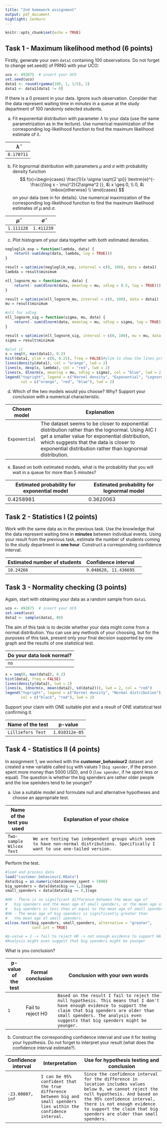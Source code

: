 ```yaml
---
title: "2nd homework assignment"
output: pdf_document
highlight: zenburn
---
```


```r
knitr::opts_chunk$set(echo = TRUE)
```

## Task 1 - Maximum likelihood method (6 points)

Firstly, generate your own `data1` containing 100 observations. Do not forget to change set.seed() of PRNG with your UČO:

```r
uco <- 492875  # insert your UCO
set.seed(uco)
data1 <- round(rgamma(100, 1, 1/5), 2)
data1 <- data1[data1 != 0]
```

If there is a 0 present in your data. Ignore such observation. Consider that the data represent waiting time in $minutes$ in a queue at the study department of 100 randomly selected students.

a)  Fit exponential distribution with parameter $\lambda$ to your data (use the same parametrization as in the lecture). Use numerical maximization of the corresponding log-likelihood function to find the maximum likelihood estimate of $\lambda$.

| $\widehat{\lambda}$ |
|---------------------|
| `0.170711`          |

b)  Fit lognormal distribution with parameters $\mu$ and $\sigma$ with probability density function $$ f(x)=\begin{cases} \frac{1}{x \sigma \sqrt{2 \pi}} \textrm{e}^{-\frac{(\log x - \mu)^2}{2\sigma^2
    }}, &\ x \geq 0, \\
    0, &\ \mbox{otherwise}
    \\ \end{cases}
    $$ on your data (see \verb'?dlnorm' in \verb'R' for details). Use numerical maximization of the corresponding log-likelihood function to find the maximum likelihood estimates of $\mu$ and $\sigma$.

| $\widehat{\mu}$ | $\widehat{\sigma}$ |
|-----------------|--------------------|
| `1.111128`      | `1.411239`         |

c)  Plot histogram of your data together with both estimated densities.

```r
negloglik_exp = function(lambda, data) {
    return(-sum(dexp(data, lambda, log = TRUE)))
}

result = optimize(negloglik_exp, interval = c(0, 100), data = data1)
lambda = result$minimum

nll_lognorm_mu = function(mu, data) {
    return(- sum(dlnorm(data, meanlog = mu, sdlog = 0.5, log = TRUE)))
}

result = optimize(nll_lognorm_mu, interval = c(0, 100), data = data1)
mu = result$minimum

#nll for sdlog
nll_lognorm_sig = function(sigma, mu, data) {
    return(- sum(dlnorm(data, meanlog = mu, sdlog = sigma, log = TRUE)))
}

result = optimize(nll_lognorm_sig, interval = c(0, 100), mu = mu, data = data1)
sigma = result$minimum

#plot it
x = seq(0, max(data1), 0.2)
hist(data1, ylim = c(0, 0.25), freq = FALSE)#ylim to show the lines properly
lines(density(data1), col = "orange", lwd = 2)
lines(x, dexp(x, lambda), col = "red", lwd = 2)
lines(x, dlnorm(x, meanlog = mu, sdlog = sigma), col = "blue", lwd = 2)
legend("topright", legend = c("Kernel density", "Exponential", "Lognormal"),
       col = c("orange", "red", "blue"), lwd = 2)
```

d)  Which of the two models would you choose? Why? Support your conclusion with a numerical characteristic.

| Chosen model  | Explanation                                                                                                                                                                                                                                                |
|---------------|------------------------------------------------------------------------------------------------------------------------------------------------------------------------------------------------------------------------------------------------------------|
| `Exponential` | The dataset seems to be closer to exponential distribution rather than the lognormal. Using AIC I get a smaller value for exponential distribution, which suggests that the data is closer to exponential distribution rather than lognormal distribution. |

e)  Based on both estimated models, what is the probability that you will wait in a queue for more than 5 minutes?

| Estimated probability for exponential model | Estimated probability for lognormal model |
|---------------------------------------------|-------------------------------------------|
| 0.4258981                                   | 0.3620063                                 |

## Task 2 - Statistics I (2 points)

Work with the same data as in the previous task. Use the knowledge that the data represent waiting time in **minutes** between individual events. Using your result from the previous task, estimate the number of students coming to the study department in **one hour**. Construct a corresponding confidence interval.

| Estimated number of students | Confidence interval   |     |
|------------------------------|-----------------------|-----|
| `10.24266`                   | `9.048628, 11.436695` |     |

## Task 3 - Normality checking (3 points)

Again, start with obtaining your data as a random sample from `data1`.

```r
uco <- 492875  # insert your UCO
set.seed(uco)
data2 <- sample(data1, 80)
```

The aim of this task is to decide whether your data might come from a normal distribution. You can use any methods of your choosing, but for the purposes of this task, present only your final decision supported by one graph and the results of one statistical test.

| Do your data look normal? |
|---------------------------|
| `no`                      |

```r
x = seq(0, max(data2), 0.2)
hist(data2, freq = FALSE)
lines(density(data2), lwd = 2)
lines(x, (dnorm(x, mean(data2), sd(data2))), lwd = 2, col = "red")
legend("topright", legend = c("Kernel density", "Normal distribution"),
       col = c("black", "red"), lwd = 2)
```

Support your claim with ONE suitable plot and a result of ONE statistical test confirming it.

| Name of the test  | p-value        |
|-------------------|----------------|
| `Lilliefors Test` | `1.010312e-05` |

## Task 4 - Statistics II (4 points)

In assignment 1, we worked with the **customer_behaviour2** dataset and created a new variable called `big` with values 1 (`big spender`, if the person spent more money than 5000 USD), and 0 (`low spender`, if he spent less or equal). The question is whether the big spenders are rather older people and the low spenders tend to be younger?

a)  Use a suitable model and formulate null and alternative hypotheses and choose an appropriate test.

| Name of the test you used | Explanation of your choice                                                                                                          |
|---------------------------|-------------------------------------------------------------------------------------------------------------------------------------|
| `Two-sample Wilcox Test`  | `We are testing two independant groups which seem to have non-normal distributions. Specifically I want to use one-tailed version.` |

Perform the test.

```r
#load and process data
load("customer_behaviour2.RData")
data$big = as.numeric(data$money_spent > 5000)
big_spenders = data[data$big == 1,]$age
small_spenders = data[data$big == 0,]$age

#H0 - There is no significant difference between the mean age of
#   big spenders and the mean age of small spenders, or the mean age of
#   big spenders is less than or equal to the mean age of small spenders.
#HA - The mean age of big spenders is significantly greater than 
#   the mean age of small spenders.
wilcox.test(big_spenders, small_spenders, alternative = "greater",
            conf.int = TRUE)

#p-value = 1 -> fail to reject H0 -> not enough evidence to support HA
#Analysis might even suggest that big spenders might be younger
```

What is you conclusion?

| p-value of the test | Formal conclusion | Conclusion with your own words                                                                                                                                                                                                                |
|---------------------|-------------------|-----------------------------------------------------------------------------------------------------------------------------------------------------------------------------------------------------------------------------------------------|
| `1`                 | Fail to reject H0 | `Based on the result I fail to reject the null hypothesis. This means that I don't have enough evidence to support the claim that big spenders are older than small spenders. The analysis even suggests that big spenders might be younger.` |

b)  Construct the corresponding confidence interval and use it for testing your hypothesis. Do not forget to interpret your result (what does the confidence interval estimate?).

| Confidence interval | Interpretation                                                                                                        | Use for hypothesis testing and conclusion                                                                                                                                                                                                                                  |
|---------------------|-----------------------------------------------------------------------------------------------------------------------|----------------------------------------------------------------------------------------------------------------------------------------------------------------------------------------------------------------------------------------------------------------------------|
| `-23.00007, inf`    | `I can be 95% confident that the true difference between big and small spenders lies within the confidence interval.` | `Since the confidence interval for the difference in location includes values below 0, we cannot reject the null hypothesis. And based on the 95% confidence interval, there is not enough evidence to support the claim that big spenders are older than small spenders.` |
